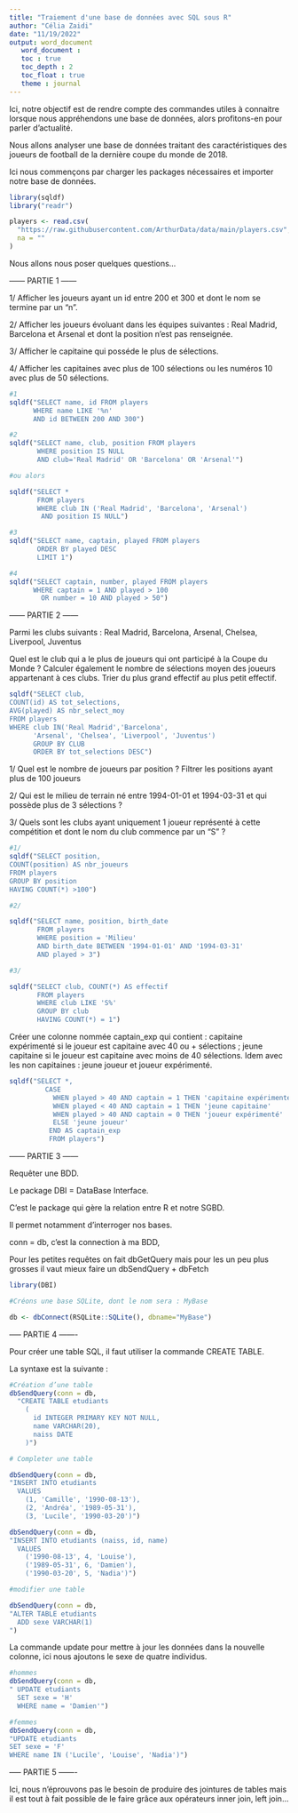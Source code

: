 ```yaml
---
title: "Traiement d'une base de données avec SQL sous R"
author: "Célia Zaidi"
date: "11/19/2022"
output: word_document
   word_document : 
   toc : true 
   toc_depth : 2
   toc_float : true 
   theme : journal 
---
```


Ici, notre objectif est de rendre compte des commandes utiles à connaitre 
lorsque nous appréhendons une base de données, alors profitons-en pour parler
d'actualité. 

Nous allons analyser une base de données traitant des caractéristiques des 
joueurs de football de la dernière coupe du monde de 2018. 

Ici nous commençons par charger les packages nécessaires et importer notre base
de données.
```r

library(sqldf)
library("readr")

players <- read.csv(
  "https://raw.githubusercontent.com/ArthurData/data/main/players.csv",
  na = ""  
)
```

Nous allons nous poser quelques questions... 

------ PARTIE 1 ------

1/ Afficher les joueurs ayant un id entre 200 et 300 et dont le nom se termine 
par un “n”.

2/ Afficher les joueurs évoluant dans les équipes suivantes : Real Madrid, 
Barcelona et Arsenal et dont la position n’est pas renseignée.

3/ Afficher le capitaine qui posséde le plus de sélections.

4/ Afficher les capitaines avec plus de 100 sélections ou les numéros 10 avec 
plus de 50 sélections.

```r

#1
sqldf("SELECT name, id FROM players 
      WHERE name LIKE '%n' 
      AND id BETWEEN 200 AND 300")

#2
sqldf("SELECT name, club, position FROM players
       WHERE position IS NULL
       AND club='Real Madrid' OR 'Barcelona' OR 'Arsenal'")

#ou alors 

sqldf("SELECT *
       FROM players
       WHERE club IN ('Real Madrid', 'Barcelona', 'Arsenal') 
        AND position IS NULL")

#3 
sqldf("SELECT name, captain, played FROM players
       ORDER BY played DESC
       LIMIT 1")

#4
sqldf("SELECT captain, number, played FROM players
      WHERE captain = 1 AND played > 100 
        OR number = 10 AND played > 50")
```





------ PARTIE 2 ------

Parmi les clubs suivants :
  Real Madrid, Barcelona, Arsenal, Chelsea, Liverpool, Juventus
 

Quel est le club qui a le plus de joueurs qui ont participé à la 
Coupe du Monde ? 
Calculer également le nombre de sélections moyen des joueurs appartenant 
à ces clubs. Trier du plus grand effectif au plus petit effectif.

```r
sqldf("SELECT club, 
COUNT(id) AS tot_selections, 
AVG(played) AS nbr_select_moy 
FROM players  
WHERE club IN('Real Madrid','Barcelona', 
      'Arsenal', 'Chelsea', 'Liverpool', 'Juventus')
      GROUP BY CLUB
      ORDER BY tot_selections DESC")
```

1/ Quel est le nombre de joueurs par position ? Filtrer les positions 
ayant plus de 100 joueurs

2/ Qui est le milieu de terrain né entre 1994-01-01 et 1994-03-31 et qui possède
plus de 3 sélections ?

3/ Quels sont les clubs ayant uniquement 1 joueur représenté à cette compétition
et dont le nom du club commence par un “S” ?

```r
#1/
sqldf("SELECT position, 
COUNT(position) AS nbr_joueurs 
FROM players
GROUP BY position
HAVING COUNT(*) >100")

#2/

sqldf("SELECT name, position, birth_date 
       FROM players
       WHERE position = 'Milieu' 
       AND birth_date BETWEEN '1994-01-01' AND '1994-03-31'
       AND played > 3")

#3/

sqldf("SELECT club, COUNT(*) AS effectif 
       FROM players 
       WHERE club LIKE 'S%'
       GROUP BY club 
       HAVING COUNT(*) = 1")
```

Créer une colonne nommée captain_exp qui contient : capitaine expérimenté si le
joueur est capitaine avec 40 ou + sélections ; jeune capitaine si le joueur est 
capitaine avec moins de 40 sélections. Idem avec les non capitaines : jeune 
joueur et joueur expérimenté.

```r
sqldf("SELECT *, 
         CASE 
           WHEN played > 40 AND captain = 1 THEN 'capitaine expérimenté' 
           WHEN played < 40 AND captain = 1 THEN 'jeune capitaine' 
           WHEN played > 40 AND captain = 0 THEN 'joueur expérimenté' 
           ELSE 'jeune joueur' 
          END AS captain_exp
          FROM players")
```


------ PARTIE 3 ------

Requêter une BDD.

Le package DBI = DataBase Interface.

C’est le package qui gère la relation entre R et notre SGBD.

Il permet notamment d’interroger nos bases.

conn = db, c'est la connection à ma BDD,

Pour les petites requêtes on fait dbGetQuery mais pour les un peu plus 
grosses il vaut mieux faire un dbSendQuery  + dbFetch

```r
library(DBI)

#Créons une base SQLite, dont le nom sera : MyBase

db <- dbConnect(RSQLite::SQLite(), dbname="MyBase")

```

----- PARTIE 4 -------

Pour créer une table SQL, il faut utiliser la commande CREATE TABLE.

La syntaxe est la suivante :

```r
#Création d’une table
dbSendQuery(conn = db,
  "CREATE TABLE etudiants
    (
      id INTEGER PRIMARY KEY NOT NULL,
      name VARCHAR(20),
      naiss DATE
    )")

# Completer une table

dbSendQuery(conn = db, 
"INSERT INTO etudiants 
  VALUES 
    (1, 'Camille', '1990-08-13'),
    (2, 'Andréa', '1989-05-31'),
    (3, 'Lucile', '1990-03-20')")

dbSendQuery(conn = db, 
"INSERT INTO etudiants (naiss, id, name)
  VALUES 
    ('1990-08-13', 4, 'Louise'),
    ('1989-05-31', 6, 'Damien'),
    ('1990-03-20', 5, 'Nadia')")

#modifier une table 

dbSendQuery(conn = db, 
"ALTER TABLE etudiants 
  ADD sexe VARCHAR(1)
")
```

La commande update pour mettre à jour  les données dans la nouvelle colonne, ici
nous ajoutons le sexe de quatre individus. 

```r
#hommes 
dbSendQuery(conn = db, 
" UPDATE etudiants
  SET sexe = 'H'
  WHERE name = 'Damien'")

#femmes
dbSendQuery(conn = db, 
"UPDATE etudiants
SET sexe = 'F'
WHERE name IN ('Lucile', 'Louise', 'Nadia')")
```

----- PARTIE 5 -------

Ici, nous n'éprouvons pas le besoin de produire des jointures de tables mais
il est tout à fait possible de le faire grâce aux opérateurs inner join, left 
join... 